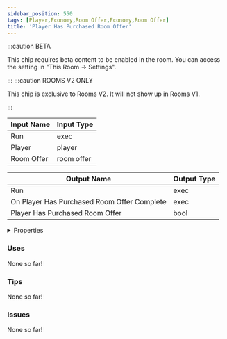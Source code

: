 ```yaml
---
sidebar_position: 550
tags: [Player,Economy,Room Offer,Economy,Room Offer]
title: 'Player Has Purchased Room Offer'
---
```




:::caution BETA

This chip requires beta content to be enabled in the room. You can access the setting in "This Room -> Settings".

:::
:::caution ROOMS V2 ONLY

This chip is exclusive to Rooms V2. It will not show up in Rooms V1.

:::


<IChip uuid="d1261f45-8ee7-4d5e-8916-50c2e511ad84"/>

| Input Name | Input Type |
|-----------|-----------|
| Run | exec |
| Player | player |
| Room Offer | room offer |

| Output Name | Output Type |
|-----------|-----------|
| Run | exec |
| On Player Has Purchased Room Offer Complete | exec |
| Player Has Purchased Room Offer | bool |


<details>
  <summary>Properties</summary>
  <div>
    <div>
    <table>
      <thead>
        <tr>
          <th>Is beta required?</th>
          <th>Yes</th>
        </tr>
        <tr>
          <th>Is this chip a trolling risk?</th>
          <th>No</th>
        </tr>
        <tr>
          <th>Is this chip a role assignment risk?</th>
          <th>No</th>
        </tr>
        <tr>
          <th>Chip UUID</th>
          <th>d1261f45-8ee7-4d5e-8916-50c2e511ad84</th>
        </tr>
        <tr>
          <th>Room availability</th>
          <th>Rooms V2 only</th>
        </tr>
      </thead>
    </table>
    </div>
  </div>
</details>

### Uses

None so far!

### Tips

None so far!

### Issues

None so far!